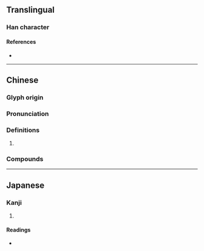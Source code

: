 {{character info/new}}
==Translingual==

===Han character===
{{Han char|rn=38|rad=女|as=04|sn=7|four=48427|canj=VCSH|ids=⿰女分}}

====References====
* {{Han ref|kx=0257.020|dkj=06102|dj=0521.150|hdz=21032.040|uh=59A2|ud=22946|bh=CAB7|bd=51895}}

----

==Chinese==
{{zh-forms}}

===Glyph origin===
{{Han etym}}

===Pronunciation===
{{zh-pron
|m=fén
|c=fan4
|mc=y
|oc=y
|cat=
}}

===Definitions===
{{zh-hanzi}}

# {{zh-only|妢胡}}

===Compounds===
{{zh-der|妢胡}}

----

==Japanese==

===Kanji===
{{ja-kanji|grade=|rs=女04}}

# {{rfdef|ja|sort=女04}}

====Readings====
* {{ja-readings|on=[[ふん]] (fun), [[ぶん]] (bun)|kun=}}